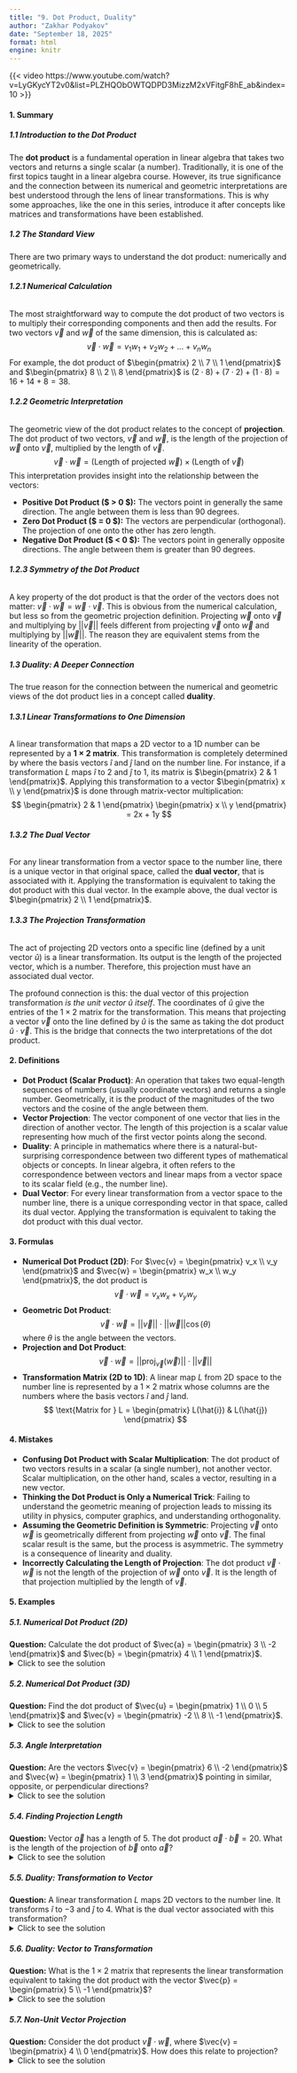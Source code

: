 ```yaml
---
title: "9. Dot Product, Duality"
author: "Zakhar Podyakov"
date: "September 18, 2025"
format: html
engine: knitr
---
```


{{< video https://www.youtube.com/watch?v=LyGKycYT2v0&list=PLZHQObOWTQDPD3MizzM2xVFitgF8hE_ab&index=10 >}}

<!-- [QUIZ]() | [FLASHCARDS]() -->

#### **1. Summary**
##### **1.1 Introduction to the Dot Product**
The **dot product** is a fundamental operation in linear algebra that takes two vectors and returns a single scalar (a number). Traditionally, it is one of the first topics taught in a linear algebra course. However, its true significance and the connection between its numerical and geometric interpretations are best understood through the lens of linear transformations. This is why some approaches, like the one in this series, introduce it after concepts like matrices and transformations have been established.

##### **1.2 The Standard View**
There are two primary ways to understand the dot product: numerically and geometrically.

###### **1.2.1 Numerical Calculation**
The most straightforward way to compute the dot product of two vectors is to multiply their corresponding components and then add the results. For two vectors $\vec{v}$ and $\vec{w}$ of the same dimension, this is calculated as:
$$ \vec{v} \cdot \vec{w} = v_1 w_1 + v_2 w_2 + \dots + v_n w_n $$
For example, the dot product of $\begin{pmatrix} 2 \\ 7 \\ 1 \end{pmatrix}$ and $\begin{pmatrix} 8 \\ 2 \\ 8 \end{pmatrix}$ is $(2 \cdot 8) + (7 \cdot 2) + (1 \cdot 8) = 16 + 14 + 8 = 38$.

###### **1.2.2 Geometric Interpretation**
The geometric view of the dot product relates to the concept of **projection**. The dot product of two vectors, $\vec{v}$ and $\vec{w}$, is the length of the projection of $\vec{w}$ onto $\vec{v}$, multiplied by the length of $\vec{v}$.
$$ \vec{v} \cdot \vec{w} = (\text{Length of projected } \vec{w}) \times (\text{Length of } \vec{v}) $$
<!-- DIAGRAM HERE -->
This interpretation provides insight into the relationship between the vectors:

-   **Positive Dot Product ($ \vec{v} \cdot \vec{w} > 0 $):** The vectors point in generally the same direction. The angle between them is less than 90 degrees.
-   **Zero Dot Product ($ \vec{v} \cdot \vec{w} = 0 $):** The vectors are perpendicular (orthogonal). The projection of one onto the other has zero length.
-   **Negative Dot Product ($ \vec{v} \cdot \vec{w} < 0 $):** The vectors point in generally opposite directions. The angle between them is greater than 90 degrees.
<!-- DIAGRAM HERE -->

###### **1.2.3 Symmetry of the Dot Product**
A key property of the dot product is that the order of the vectors does not matter: $\vec{v} \cdot \vec{w} = \vec{w} \cdot \vec{v}$. This is obvious from the numerical calculation, but less so from the geometric projection definition. Projecting $\vec{w}$ onto $\vec{v}$ and multiplying by $||\vec{v}||$ feels different from projecting $\vec{v}$ onto $\vec{w}$ and multiplying by $||\vec{w}||$. The reason they are equivalent stems from the linearity of the operation.

##### **1.3 Duality: A Deeper Connection**
The true reason for the connection between the numerical and geometric views of the dot product lies in a concept called **duality**.

###### **1.3.1 Linear Transformations to One Dimension**
A linear transformation that maps a 2D vector to a 1D number can be represented by a **$1 \times 2$ matrix**. This transformation is completely determined by where the basis vectors $\hat{i}$ and $\hat{j}$ land on the number line. For instance, if a transformation $L$ maps $\hat{i}$ to 2 and $\hat{j}$ to 1, its matrix is $\begin{pmatrix} 2 & 1 \end{pmatrix}$. Applying this transformation to a vector $\begin{pmatrix} x \\ y \end{pmatrix}$ is done through matrix-vector multiplication:
$$ \begin{pmatrix} 2 & 1 \end{pmatrix} \begin{pmatrix} x \\ y \end{pmatrix} = 2x + 1y $$

###### **1.3.2 The Dual Vector**
For any linear transformation from a vector space to the number line, there is a unique vector in that original space, called the **dual vector**, that is associated with it. Applying the transformation is equivalent to taking the dot product with this dual vector. In the example above, the dual vector is $\begin{pmatrix} 2 \\ 1 \end{pmatrix}$.

###### **1.3.3 The Projection Transformation**
The act of projecting 2D vectors onto a specific line (defined by a unit vector $\hat{u}$) is a linear transformation. Its output is the length of the projected vector, which is a number. Therefore, this projection must have an associated dual vector.

The profound connection is this: the dual vector of this projection transformation *is the unit vector $\hat{u}$ itself*. The coordinates of $\hat{u}$ give the entries of the $1 \times 2$ matrix for the transformation. This means that projecting a vector $\vec{v}$ onto the line defined by $\hat{u}$ is the same as taking the dot product $\hat{u} \cdot \vec{v}$. This is the bridge that connects the two interpretations of the dot product.

#### **2. Definitions**
*   **Dot Product (Scalar Product)**: An operation that takes two equal-length sequences of numbers (usually coordinate vectors) and returns a single number. Geometrically, it is the product of the magnitudes of the two vectors and the cosine of the angle between them.
*   **Vector Projection**: The vector component of one vector that lies in the direction of another vector. The length of this projection is a scalar value representing how much of the first vector points along the second.
*   **Duality**: A principle in mathematics where there is a natural-but-surprising correspondence between two different types of mathematical objects or concepts. In linear algebra, it often refers to the correspondence between vectors and linear maps from a vector space to its scalar field (e.g., the number line).
*   **Dual Vector**: For every linear transformation from a vector space to the number line, there is a unique corresponding vector in that space, called its dual vector. Applying the transformation is equivalent to taking the dot product with this dual vector.

#### **3. Formulas**
*   **Numerical Dot Product (2D)**: For $\vec{v} = \begin{pmatrix} v_x \\ v_y \end{pmatrix}$ and $\vec{w} = \begin{pmatrix} w_x \\ w_y \end{pmatrix}$, the dot product is
    $$ \vec{v} \cdot \vec{w} = v_x w_x + v_y w_y $$
*   **Geometric Dot Product**:
    $$ \vec{v} \cdot \vec{w} = ||\vec{v}|| \cdot ||\vec{w}|| \cos(\theta) $$
    where $\theta$ is the angle between the vectors.
*   **Projection and Dot Product**:
    $$ \vec{v} \cdot \vec{w} = ||\text{proj}_{\vec{v}}(\vec{w})|| \cdot ||\vec{v}|| $$
*   **Transformation Matrix (2D to 1D)**: A linear map $L$ from 2D space to the number line is represented by a $1 \times 2$ matrix whose columns are the numbers where the basis vectors $\hat{i}$ and $\hat{j}$ land.
    $$ \text{Matrix for } L = \begin{pmatrix} L(\hat{i}) & L(\hat{j}) \end{pmatrix} $$

#### **4. Mistakes**
*   **Confusing Dot Product with Scalar Multiplication**: The dot product of two vectors results in a scalar (a single number), not another vector. Scalar multiplication, on the other hand, scales a vector, resulting in a new vector.
*   **Thinking the Dot Product is Only a Numerical Trick**: Failing to understand the geometric meaning of projection leads to missing its utility in physics, computer graphics, and understanding orthogonality.
*   **Assuming the Geometric Definition is Symmetric**: Projecting $\vec{v}$ onto $\vec{w}$ is geometrically different from projecting $\vec{w}$ onto $\vec{v}$. The final scalar result is the same, but the process is asymmetric. The symmetry is a consequence of linearity and duality.
*   **Incorrectly Calculating the Length of Projection**: The dot product $\vec{v} \cdot \vec{w}$ is not the length of the projection of $\vec{w}$ onto $\vec{v}$. It is the length of that projection multiplied by the length of $\vec{v}$.

#### **5. Examples**
##### **5.1. Numerical Dot Product (2D)**
**Question:** Calculate the dot product of $\vec{a} = \begin{pmatrix} 3 \\ -2 \end{pmatrix}$ and $\vec{b} = \begin{pmatrix} 4 \\ 1 \end{pmatrix}$.
<details>
<summary>Click to see the solution</summary>

1.  **Multiply corresponding components:** Multiply the x-components and the y-components.
    -   $3 \times 4 = 12$
    -   $-2 \times 1 = -2$
2.  **Sum the products:**
    -   $12 + (-2) = 10$

**Answer:** $\vec{a} \cdot \vec{b} = 10$.
</details>

##### **5.2. Numerical Dot Product (3D)**
**Question:** Find the dot product of $\vec{u} = \begin{pmatrix} 1 \\ 0 \\ 5 \end{pmatrix}$ and $\vec{v} = \begin{pmatrix} -2 \\ 8 \\ -1 \end{pmatrix}$.
<details>
<summary>Click to see the solution</summary>

1.  **Multiply corresponding components:**
    -   $1 \times -2 = -2$
    -   $0 \times 8 = 0$
    -   $5 \times -1 = -5$
2.  **Sum the products:**
    -   $-2 + 0 + (-5) = -7$

**Answer:** $\vec{u} \cdot \vec{v} = -7$.
</details>

##### **5.3. Angle Interpretation**
**Question:** Are the vectors $\vec{v} = \begin{pmatrix} 6 \\ -2 \end{pmatrix}$ and $\vec{w} = \begin{pmatrix} 1 \\ 3 \end{pmatrix}$ pointing in similar, opposite, or perpendicular directions?
<details>
<summary>Click to see the solution</summary>

1.  **Calculate the dot product:**
    -   $\vec{v} \cdot \vec{w} = (6)(1) + (-2)(3) = 6 - 6 = 0$
2.  **Interpret the result:** A dot product of zero means the vectors are perpendicular.

**Answer:** The vectors are perpendicular.
</details>

##### **5.4. Finding Projection Length**
**Question:** Vector $\vec{a}$ has a length of 5. The dot product $\vec{a} \cdot \vec{b} = 20$. What is the length of the projection of $\vec{b}$ onto $\vec{a}$?
<details>
<summary>Click to see the solution</summary>

1.  **Recall the geometric formula:**
    -   $\vec{a} \cdot \vec{b} = (\text{Length of projected } \vec{b}) \times ||\vec{a}||$
2.  **Substitute the known values:**
    -   $20 = (\text{Length of projected } \vec{b}) \times 5$
3.  **Solve for the unknown:**
    -   Length of projected $\vec{b} = \frac{20}{5} = 4$

**Answer:** The length of the projection is 4.
</details>

##### **5.5. Duality: Transformation to Vector**
**Question:** A linear transformation $L$ maps 2D vectors to the number line. It transforms $\hat{i}$ to $-3$ and $\hat{j}$ to $4$. What is the dual vector associated with this transformation?
<details>
<summary>Click to see the solution</summary>
The dual vector is the vector whose components are the values that the basis vectors land on.

**Answer:** The dual vector is $\begin{pmatrix} -3 \\ 4 \end{pmatrix}$. Applying this transformation to any vector $\begin{pmatrix} x \\ y \end{pmatrix}$ is equivalent to taking the dot product $\begin{pmatrix} -3 \\ 4 \end{pmatrix} \cdot \begin{pmatrix} x \\ y \end{pmatrix}$.
</details>

##### **5.6. Duality: Vector to Transformation**
**Question:** What is the $1 \times 2$ matrix that represents the linear transformation equivalent to taking the dot product with the vector $\vec{p} = \begin{pmatrix} 5 \\ -1 \end{pmatrix}$?
<details>
<summary>Click to see the solution</summary>
The matrix is formed by the components of the dual vector. In this case, $\vec{p}$ is the dual vector.

1.  **First column:** The x-component of $\vec{p}$, which is 5.
2.  **Second column:** The y-component of $\vec{p}$, which is -1.

**Answer:** The transformation matrix is $\begin{pmatrix} 5 & -1 \end{pmatrix}$.
</details>

##### **5.7. Non-Unit Vector Projection**
**Question:** Consider the dot product $\vec{v} \cdot \vec{w}$, where $\vec{v} = \begin{pmatrix} 4 \\ 0 \end{pmatrix}$. How does this relate to projection?
<details>
<summary>Click to see the solution</summary>

1.  **Identify the unit vector:** The unit vector in the direction of $\vec{v}$ is $\hat{u} = \begin{pmatrix} 1 \\ 0 \end{pmatrix}$.
2.  **Relate $\vec{v}$ to $\hat{u}$:** $\vec{v} = 4\hat{u}$.
3.  **Interpret the dot product:** Taking the dot product with $\vec{v}$ is the same as projecting a vector onto the line of $\vec{v}$ (which is the x-axis) and then scaling the result by the length of $\vec{v}$, which is 4.
    -   $\vec{v} \cdot \vec{w} = (4\hat{u}) \cdot \vec{w} = 4(\hat{u} \cdot \vec{w})$
    -   $\hat{u} \cdot \vec{w}$ gives the length of the projection of $\vec{w}$ onto the x-axis.
    -   $4(\hat{u} \cdot \vec{w})$ scales that length by 4.

**Answer:** The dot product with $\begin{pmatrix} 4 \\ 0 \end{pmatrix}$ first projects a vector onto the x-axis and then scales the length of that projection by 4.
</details>
